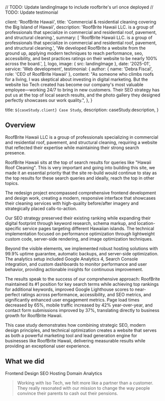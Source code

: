 // TODO: Update landingImage to include roofbrite's url once deployed
// TODO: Update testimonial


  client: 'RoofBrite Hawaii',
  title: 'Commercial & residential cleaning covering the Big Island of Hawaii',
  description:
    'RoofBrite Hawaii LLC. is a group of professionals that specialize in commercial and residential roof, pavement, and structural cleaning.',
  summary: [
    'RoofBrite Hawaii LLC. is a group of professionals that specialize in commercial and residential roof, pavement, and structural cleaning.',
    'We developed RoofBrite a website from the ground up, applying modern techniques to reach performance, seo, accessibility, and best practices ratings on their website to be nearly 100% across the board.',
  ],
  logo,
  image: { src: landingImage },
  date: '2025-01',
  service: 'Web development',
  testimonial: {
    author: { name: 'Debra Fiscal', role: 'CEO of RoofBrite Hawaii' },
    content:
      "As someone who climbs roofs for a living, I was skeptical about investing in digital marketing. But the website Iso Tech created has become our company's most valuable employee—working 24/7 to bring in new customers. Their SEO strategy has put us at the top of local search results, and the photo gallery they designed perfectly showcases our work quality.",
  },
}

  title: `${caseStudy.client} Case Study`,
  description: caseStudy.description,
}

## Overview

RoofBrite Hawaii LLC is a group of professionals specializing in commercial and residential roof, pavement, and structural cleaning, requiring a website that reflected their expertise while maintaining their strong search presence.

RoofBrite Hawaii sits at the top of search results for queries like "Hawaii Roof Cleaning". This is very important and going into building this site, we made it an essential priority that the site re-build would continue to stay as the top results for these search queries and ideally, reach the top in other topics.

The redesign project encompassed comprehensive frontend development and design work, creating a modern, responsive interface that showcases their cleaning services with high-quality before/after imagery and strategically placed calls-to-action.

Our SEO strategy preserved their existing ranking while expanding their digital footprint through keyword research, schema markup, and location-specific service pages targeting different Hawaiian islands. The technical implementation focused on performance optimization through lightweight custom code, server-side rendering, and image optimization techniques.

Beyond the visible elements, we implemented robust hosting solutions with 99.9% uptime guarantee, automatic backups, and server-side optimization. The analytics setup included Google Analytics 4, Search Console integration, and custom dashboards to monitor performance and user behavior, providing actionable insights for continuous improvement.

The results speak to the success of our comprehensive approach: RoofBrite maintained its #1 position for key search terms while achieving top rankings for additional keywords, improved Google Lighthouse scores to near-perfect ratings across performance, accessibility, and SEO metrics, and significantly enhanced user engagement metrics. Page load times decreased by 65%, mobile traffic increased by 42% year-over-year, and contact form submissions improved by 37%, translating directly to business growth for RoofBrite Hawaii.

This case study demonstrates how combining strategic SEO, modern design principles, and technical optimization creates a website that serves as both a powerful marketing tool and lead generation engine for businesses like RoofBrite Hawaii, delivering measurable results while providing an exceptional user experience.


## What we did

<TagList>
  <TagListItem>Frontend</TagListItem>
  <TagListItem>Design</TagListItem>
  <TagListItem>SEO</TagListItem>
  <TagListItem>Hosting</TagListItem>
  <TagListItem>Domain</TagListItem>
  <TagListItem>Analytics</TagListItem>
</TagList>

<Blockquote
  author={{ name: 'Debra Fiscal', role: 'CEO of Roofbrite Hawaii LLC.' }}
  image={{ src: imageDebraFiscal }}
>
  Working with Iso Tech, we felt more like a partner than a customer. They
  really resonated with our mission to change the way people convince their
  parents to cash out their pensions.
</Blockquote>

<StatList>
  <StatListItem value="25%" label="Additional traffic" />
  <StatListItem value="10x" label="Page load times" />
  <StatListItem value="99%" label="Lower hosting costs" />
  <StatListItem value="100%" label="Mobile responsiveness" />
</StatList>

